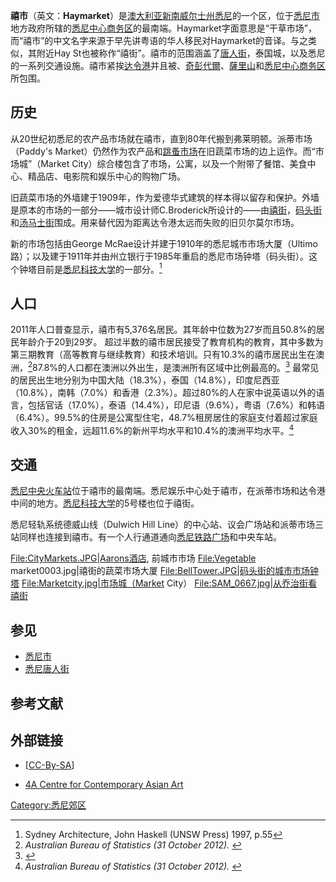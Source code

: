 {{Infobox Australian place
| type     = suburb
| name     = 禧市
| city     = 悉尼
| state    = nsw
| image    = Paddys markets sydney.jpg
| caption  = Market City
| lga      = [[悉尼市|悉尼市]]
| postcode = 2000
| pop      = 5,376
| pop_year = {{CensusAU|2011}}
| pop_footnotes = 
| area     = 0.4
| est      = 
| stategov = {{le|悉尼選舉區|Electoral district of Sydney|悉尼}}
| fedgov   = [[悉尼_(澳大利亚国会选区)|悉尼]]
| dist1    = 
| location1= 
| near-nw  = {{le|歐蒂莫 (新南威爾士州)|Ultimo, New South Wales|歐蒂莫}}
| near-n   = [[悉尼商业中心区|悉尼商业中心区]]
| near-ne  = [[悉尼商业中心区|悉尼商业中心区]]
| near-w   = {{le|歐蒂莫 (新南威爾士州)|Ultimo, New South Wales|歐蒂莫}}
| near-e   = [[薩里山_(新南威爾士州)|薩里山]]
| near-sw  = [[奇彭代爾_(新南威爾士州)|奇彭代爾]]
| near-s   = [[薩里山_(新南威爾士州)|薩里山]]
| near-se  = [[薩里山_(新南威爾士州)|薩里山]]
}}
{{noteTA
|1=zh-cn:悉尼; zh-tw:雪梨; zh-hk:悉尼;
|2=zh-cn:唐人街; zh-tw:華埠; zh-hk:唐人街;
|3=zh-cn:悉尼唐人街; zh-tw:雪梨華埠; zh-hk:悉尼唐人街;
|4=zh-cn:澳大利亚; zh-tw:澳洲; zh-hk:澳洲;
|5=zh-cn:悉尼中心商务区; zh-tw:雪梨中央商業區; zh-hk:悉尼商業中心區;
|6=zh-cn:官话; zh-tw:国语; zh-hk:国语;
}}
'''禧市'''（英文：'''Haymarket'''）是[[澳大利亚|澳大利亚]][[新南威尔士州|新南威尔士州]][[悉尼|悉尼]]的一个区，位于[[悉尼市|悉尼市]]地方政府所辖的[[悉尼中心商务区|悉尼中心商务区]]的最南端。Haymarket字面意思是“干草市场”，而“禧市”的中文名字来源于早先讲粤语的华人移民对Haymarket的音译。与之类似，其附近Hay St也被称作“禧街”。禧市的范围涵盖了[[悉尼唐人街|唐人街]]，泰国城，以及悉尼的一系列交通设施。禧市紧挨[[达令港|达令港]]并且被{{le|歐蒂莫 (新南威爾士州)|Ultimo, New South Wales|歐蒂莫}}、[[奇彭代爾_(新南威爾士州)|奇彭代爾]]、[[薩里山_(新南威爾士州)|薩里山]]和[[悉尼商業中心區|悉尼中心商务区]]所包围。

== 历史 ==
从20世纪初悉尼的农产品市场就在禧市，直到80年代搬到弗莱明顿。派蒂市场（Paddy's Market）仍然作为农产品和[[跳蚤市場|跳蚤市场]]在旧蔬菜市场的边上运作。而“市场城”（Market City）综合楼包含了市场，公寓，以及一个附带了餐馆、美食中心、精品店、电影院和娱乐中心的购物广场。

旧蔬菜市场的外墙建于1909年，作为爱德华式建筑的样本得以留存和保护。外墙是原本的市场的一部分——城市设计师C.Broderick所设计的——由[[禧街|禧街]]，[[码头街|码头街]]和[[汤马士街|汤马士街]]围成。用来替代因为距离达令港太远而失败的旧贝尔莫尔市场。

新的市场包括由George McRae设计并建于1910年的悉尼城市市场大厦（Ultimo路）；以及建于1911年并由州立银行于1985年重启的悉尼市场钟塔（码头街）。这个钟塔目前是[[悉尼科技大学|悉尼科技大学]]的一部分。<ref>Sydney Architecture, John Haskell (UNSW Press) 1997, p.55</ref>

== 人口 ==
2011年人口普查显示，禧市有5,376名居民。其年龄中位数为27岁而且50.8%的居民年龄介于20到29岁。 超过半数的禧市居民接受了教育机构的教育，其中多数为第三期教育（高等教育与继续教育）和技术培训。只有10.3%的禧市居民出生在澳洲，<ref name="census"><cite class="citation web">Australian Bureau of Statistics (31 October 2012). </cite></ref>87.8%的人口都在澳洲以外出生，是澳洲所有区域中比例最高的。<ref>{{Cite web|url = http://www.abs.gov.au/ausstats/abs@.nsf/Lookup/4102.0main+features102014|title = Where do migrants live? (4102.0 - Australian Social Trends, 2014)|publisher = Australian Bureau of Statistics|date = 17 March 2014|accessdate = 20 March 2014}}</ref> 最常见的居民出生地分别为中国大陆（18.3%），泰国（14.8%），印度尼西亚（10.8%），南韩（7.0%）和香港（2.3%）。超过80%的人在家中说英语以外的语言，包括官话（17.0%），泰语（14.4%），印尼语（9.6%），粤语（7.6%）和韩语（6.4%）。99.5%的住房是公寓型住宅，48.7%租房居住的家庭支付着超过家庭收入30%的租金，远超11.6%的新州平均水平和10.4%的澳洲平均水平。<ref name="census"><cite class="citation web">Australian Bureau of Statistics (31 October 2012). </cite></ref>

== 交通 ==
[[悉尼中央火車站|悉尼中央火车站]]位于禧市的最南端。悉尼娱乐中心处于禧市，在派蒂市场和达令港中间的地方。[[悉尼科技大学|悉尼科技大学]]的5号楼也位于禧街。

悉尼轻轨系统德威山线（Dulwich Hill Line）的中心站、议会广场站和派蒂市场三站同样也连接到禧市。有一个人行通道通向[[悉尼鐵路廣場|悉尼铁路广场]]和中央车站。<gallery>
File:CityMarkets.JPG|Aarons酒店, 前城市市场
File:Vegetable market0003.jpg|禧街的蔬菜市场大厦
File:BellTower.JPG|码头街的城市市场钟塔
File:Marketcity.jpg|市场城（Market City）
File:SAM_0667.jpg|从乔治街看禧街
</gallery>

== 参见 ==
*[[悉尼市|悉尼市]]
*[[悉尼唐人街|悉尼唐人街]]

== 参考文献 ==
{{Reflist}}

== 外部链接 ==
* {{Cite web|url = http://dictionaryofsydney.org/entry/haymarket|title = Haymarket|accessdate = 27 September 2015|author = Shirley Fitzgerald|date = 2009|work = {{tsl|en|Dictionary of Sydney|悉尼字典|Dictionary of Sydney}}}} <nowiki>[</nowiki>[[創作共用授權條款|CC-By-SA]]<nowiki>]</nowiki>
* [http://www.4a.com.au 4A Centre for Contemporary Asian Art]
[[Category:悉尼郊区|Category:悉尼郊区]]
